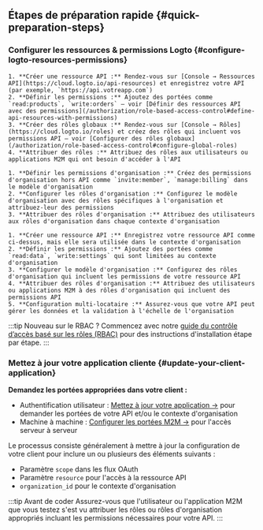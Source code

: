 
## Étapes de préparation rapide \{#quick-preparation-steps}

### Configurer les ressources & permissions Logto \{#configure-logto-resources-permissions}

<Tabs groupId="permission-models">
  <TabItem value="global-api-resources" label="Ressources API globales">

    1. **Créer une ressource API :** Rendez-vous sur [Console → Ressources API](https://cloud.logto.io/api-resources) et enregistrez votre API (par exemple, `https://api.votreapp.com`)
    2. **Définir les permissions :** Ajoutez des portées comme `read:products`, `write:orders` – voir [Définir des ressources API avec des permissions](/authorization/role-based-access-control#define-api-resources-with-permissions)
    3. **Créer des rôles globaux :** Rendez-vous sur [Console → Rôles](https://cloud.logto.io/roles) et créez des rôles qui incluent vos permissions API – voir [Configurer des rôles globaux](/authorization/role-based-access-control#configure-global-roles)
    4. **Attribuer des rôles :** Attribuez des rôles aux utilisateurs ou applications M2M qui ont besoin d'accéder à l'API

  </TabItem>
  <TabItem value="organization-permissions" label="Permissions d'organisation (hors API)">

    1. **Définir les permissions d'organisation :** Créez des permissions d'organisation hors API comme `invite:member`, `manage:billing` dans le modèle d'organisation
    2. **Configurer les rôles d'organisation :** Configurez le modèle d'organisation avec des rôles spécifiques à l'organisation et attribuez-leur des permissions
    3. **Attribuer des rôles d'organisation :** Attribuez des utilisateurs aux rôles d'organisation dans chaque contexte d'organisation

  </TabItem>
  <TabItem value="organization-level-api-resources" label="Ressources API au niveau de l'organisation">

    1. **Créer une ressource API :** Enregistrez votre ressource API comme ci-dessus, mais elle sera utilisée dans le contexte d'organisation
    2. **Définir les permissions :** Ajoutez des portées comme `read:data`, `write:settings` qui sont limitées au contexte d'organisation
    3. **Configurer le modèle d'organisation :** Configurez des rôles d'organisation qui incluent les permissions de votre ressource API
    4. **Attribuer des rôles d'organisation :** Attribuez des utilisateurs ou applications M2M à des rôles d'organisation qui incluent des permissions API
    5. **Configuration multi-locataire :** Assurez-vous que votre API peut gérer les données et la validation à l'échelle de l'organisation

  </TabItem>
</Tabs>

:::tip Nouveau sur le RBAC ?
Commencez avec notre [guide du contrôle d’accès basé sur les rôles (RBAC)](/authorization/role-based-access-control) pour des instructions d'installation étape par étape.
:::

### Mettez à jour votre application cliente \{#update-your-client-application}

**Demandez les portées appropriées dans votre client :**

- Authentification utilisateur : [Mettez à jour votre application →](/quick-starts) pour demander les portées de votre API et/ou le contexte d'organisation
- Machine à machine : [Configurer les portées M2M →](/quick-starts/m2m) pour l'accès serveur à serveur

Le processus consiste généralement à mettre à jour la configuration de votre client pour inclure un ou plusieurs des éléments suivants :

- Paramètre `scope` dans les flux OAuth
- Paramètre `resource` pour l'accès à la ressource API
- `organization_id` pour le contexte d'organisation

:::tip Avant de coder
Assurez-vous que l'utilisateur ou l'application M2M que vous testez s'est vu attribuer les rôles ou rôles d'organisation appropriés incluant les permissions nécessaires pour votre API.
:::

